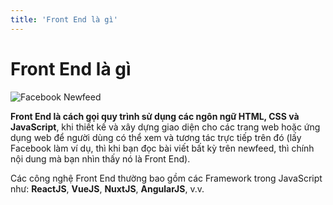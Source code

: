 ```yaml
---
title: 'Front End là gì'
---
```


# Front End là gì

![Facebook Newfeed](/static/media/facebook-newfeed.png)

**Front End là cách gọi quy trình sử dụng các ngôn ngữ HTML, CSS và JavaScript**, khi thiết kế và xây dựng giao diện cho các trang web hoặc ứng dụng web để người dùng có thể xem và tương tác trực tiếp trên đó (lấy Facebook làm ví dụ, thì khi bạn đọc bài viết bất kỳ trên newfeed, thì chính nội dung mà bạn nhìn thấy nó là Front End).

Các công nghệ Front End thường bao gồm các Framework trong JavaScript như: **ReactJS**, **VueJS**, **NuxtJS**, **AngularJS**, v.v.
